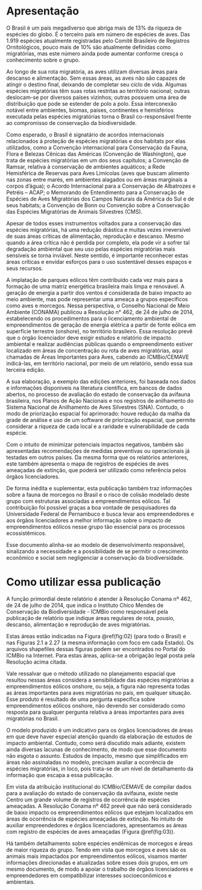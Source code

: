 
# Apresentação {- #apresentacao}  

O Brasil é um país megadiverso que abriga mais de 13% da riqueza de espécies do globo. É o terceiro país em número de espécies de aves. Das 1.919 espécies atualmente registradas pelo Comitê Brasileiro de Registros Ornitológicos, pouco mais de 10% são atualmente definidas como migratórias, mas este número ainda pode aumentar conforme cresça o conhecimento sobre o grupo.  

Ao longo de sua rota migratória, as aves utilizam diversas áreas para descanso e alimentação. Sem essas áreas, as aves não são capazes de atingir o destino final, deixando de completar seu ciclo de vida. Algumas espécies migratórias têm suas rotas restritas ao território nacional; outras  deslocam-se por diversos países vizinhos; outras possuem uma área de distribuição que pode se estender de polo a polo. Essa interconexão notável entre ambientes, biomas, países, continentes e hemisférios executada pelas espécies migratórias torna o Brasil co-responsável frente ao compromisso de
conservação da biodiversidade.  

Como esperado, o Brasil é signatário de acordos internacionais relacionados à proteção de espécies migratórias e dos habitats por elas utilizados, como a Convenção internacional para Conservação da Fauna, Flora e Belezas Cênicas das Américas (Convenção de Washington), que trata de espécies migratórias em um dos seus capítulos; a Convenção de Ramsar, relativa à conservação de ambientes aquáticos; a Rede Hemisférica de Reservas para Aves Limícolas (aves que buscam alimento nas zonas entre marés, em ambientes alagados ou em áreas marginais a corpos d’água); o Acordo Internacional para a Conservação de Albatrozes e Petréis – ACAP; o Memorando de Entendimento para a Conservação de Espécies de Aves Migratórias dos Campos Naturais da América do Sul e de seus habitats; a Convenção de Bonn ou Convenção sobre a Conservação das Espécies Migratórias de Animais Silvestres (CMS).  

Apesar de todos esses instrumentos voltados para a conservação das espécies migratórias, há uma redução drástica e muitas vezes irreversível de suas áreas críticas de alimentação, reprodução e descanso. Mesmo quando a área crítica não é perdida por completo, ela pode vir a sofrer tal degradação ambiental que seu uso pelas espécies migratórias mais sensíveis se torna inviável. Neste sentido, é importante reconhecer estas áreas críticas e envidar esforços para o uso sustentável desses espaços e seus recursos.  

A implatação de parques eólicos têm contribuído cada vez mais para a formação de uma matriz energética brasileira mais limpa e renovável. A geração de energia a partir dos ventos é considerada de baixo impacto ao meio ambiente, mas pode representar uma ameaça a grupos específicos como aves e morcegos. Nessa perspectiva, o Conselho Nacional de Meio Ambiente (CONAMA) publicou a Resolução n° 462, de 24 de julho de 2014, estabelecendo os procedimentos para o licenciamento ambiental de empreendimentos de geração de energia elétrica a partir de fonte eólica em superfície terrestre (onshore), no território brasileiro. Essa resolução prevê que o órgão licenciador deve exigir estudos e relatório de impacto ambiental e realizar audiências públicas quando o empreendimento estiver localizado em áreas de concentração ou rota de aves migratórias, aqui chamadas de Áreas Importantes para Aves, cabendo ao ICMBio/CEMAVE indicá-las, em território nacional, por meio de um relatório, sendo essa sua terceira edição.

A sua elaboração, a exemplo das edições anteriores, foi baseada nos dados e informações disponíveis na literatura científica, em bancos de dados abertos, no processo de avaliação do estado de conservação da avifauna brasileira, nos Planos de Ação Nacionais e nos registros de anilhamento do Sistema Nacional de Anilhamento de Aves Silvestres (SNA). Contudo, o modo de priorização espacial foi aprimorado: houve redução da malha da grade de análise e uso de um software de priorização espacial, que permite considerar a riqueza de cada local e a raridade e vulnerabilidade de cada espécie.  

Com o intuito de minimizar potenciais impactos negativos, também são apresentadas recomendações de medidas preventivas ou operacionais já testadas em outros países. Da mesma forma que os relatórios anteriores, este também apresenta o mapa de registros de espécies de aves ameaçadas de extinção, que poderá ser utilizado como referência pelos órgãos licenciadores.  

De forma inédita e suplementar, esta publicação também traz informações sobre a fauna de morcegos no Brasil e o risco de colisão modelado deste grupo com estruturas associadas a empreendimentos eólicos. Tal contribuição foi possível graças a boa vontade de pesquisadores da Universidade Federal de Pernambuco e busca levar aos empreendedores e aos órgãos licenciadores a melhor informação sobre o impacto de empreendimentos eólicos nesse grupo tão essencial para os processos ecossistêmicos.  

Esse documento alinha-se ao modelo de desenvolvimento responsável, sinalizando a necessidade e a possibilidade de se permitir o crescimento econômico e social sem negligenciar a conservação da biodiversidade.

# Como utilizar essa publicação {- #como-utilizar}  

A função primordial deste relatório é atender à Resolução Conama nº 462, de 24 de julho de 2014, que indica o Instituto Chico Mendes de Conservação da Biodiversidade - ICMBio como responsável pela publicação de relatório que indique áreas regulares de rota, pousio, descanso, alimentação e reprodução de aves migratórias.  

Estas áreas estão indicadas na Figura \@ref(fig:02) (para todo o Brasil) e nas Figuras 2.1 a 2.27 (a mesma informação com foco em cada Estado). Os arquivos shapefiles dessas figuras podem ser encontrados no Portal do ICMBio na Internet. Para estas áreas,
aplica-se a obrigação legal posta pela Resolução acima citada.  

Vale ressalvar que o método utilizado no planejamento espacial que resultou nessas áreas considera a sensibilidade das espécies migratórias a empreendimentos eólicos onshore, ou seja, a figura não representa todas as áreas importantes para aves migratórias no país, em qualquer situação. Esse produto é resultado de uma pergunta específica sobre empreendimentos eólicos onshore, não devendo ser considerado como resposta para qualquer pergunta relativa a áreas importantes para aves migratórias no Brasil.  

O modelo produzido é um indicativo para os órgãos licenciadores de áreas em que deve haver especial atenção quando da elaboração de estudos de impacto ambiental. Contudo, como será discutido mais adiante, existem ainda diversas lacunas de conhecimento, de modo que esse documento não esgota o assunto. Estudos de impacto, mesmo que simplificados em áreas não assinaladas no modelo, precisam avaliar a ocorrência de espécies migratórias, in loco, pois trata-se de um nível de detalhamento da informação que escapa a essa publicação.  

Em vista da atribuição institucional do ICMBio/CEMAVE de compilar dados para a avaliação do estado de conservação da avifauna, existe neste Centro um grande volume de registros de ocorrência de espécies ameaçadas. A Resolução Conama nº 462 prevê que não será considerado de baixo impacto os empreendimentos eólicos que estejam localizados em áreas de ocorrência de espécies ameaçadas de extinção. No intuito de auxiliar empreendedores e órgãos licenciadores, apresentamos as áreas com registro de espécies de aves ameaçadas (Figura \@ref(fig:03)).  

Há também detalhamento sobre espécies endêmicas de morcegos e áreas de maior riqueza do grupo. Tendo em vista que morcegos e aves são os animais mais impactados por empreendimentos eólicos, visamos manter informações direcionadas e atualizadas sobre esses dois grupos, em um mesmo documento, de modo a apoiar o trabalho de órgãos licenciadores e empreendedores em compatibilizar interesses socioeconômicos e ambientais.